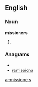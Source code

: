 ==English==
===Noun===
'''missioners'''

#{{plural of|[[missioner]]}}

===Anagrams===
* {{alphagram|eiimnorsss}}
* [[remissions#English|remissions]]

[[ar:missioners]]